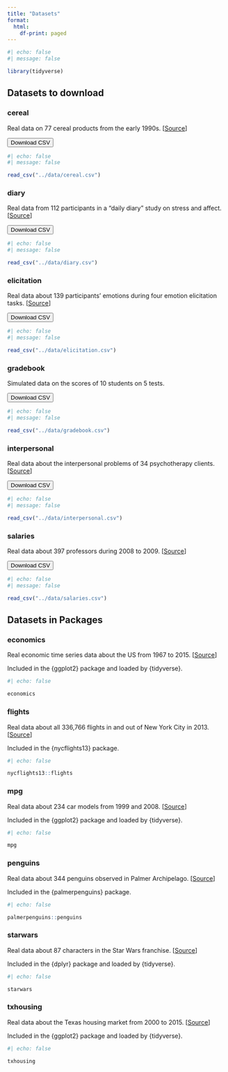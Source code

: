 ```yaml
---
title: "Datasets"
format:
  html:
    df-print: paged
---
```


```r
#| echo: false
#| message: false

library(tidyverse)
```


## Datasets to download

### cereal

Real data on 77 cereal products from the early 1990s. \[[Source](https://www.kaggle.com/datasets/crawford/80-cereals)\]

<a href="https://pittmethods.github.io/r4ss/data/cereal.csv"><button type="button" class="btn btn-primary">Download CSV</button></a>

```r
#| echo: false
#| message: false

read_csv("../data/cereal.csv")
```

### diary

Real data from 112 participants in a "daily diary" study on stress and affect. \[[Source](https://doi.org/10.1521/pedi.2015.29.4.503)\]

<a href="https://pittmethods.github.io/r4ss/data/diary.csv"><button type="button" class="btn btn-primary">Download CSV</button></a>

```r
#| echo: false
#| message: false

read_csv("../data/diary.csv")
```

### elicitation

Real data about 139 participants' emotions during four emotion elicitation tasks. \[[Source](https://doi.org/10.1016/j.imavis.2014.06.002)\]

<a href="https://pittmethods.github.io/r4ss/data/elicitation.csv"><button type="button" class="btn btn-primary">Download CSV</button></a>

```r
#| echo: false
#| message: false

read_csv("../data/elicitation.csv")
```

### gradebook

Simulated data on the scores of 10 students on 5 tests.

<a href="https://pittmethods.github.io/r4ss/data/gradebook.csv"><button type="button" class="btn btn-primary">Download CSV</button></a>

```r
#| echo: false
#| message: false

read_csv("../data/gradebook.csv")
```

### interpersonal

Real data about the interpersonal problems of 34 psychotherapy clients. \[[Source](https://doi.org/10.1109/FG52635.2021.9667021)\]

<a href="https://pittmethods.github.io/r4ss/data/interpersonal.csv"><button type="button" class="btn btn-primary">Download CSV</button></a>

```r
#| echo: false
#| message: false

read_csv("../data/interpersonal.csv")
```

### salaries

Real data about 397 professors during 2008 to 2009. \[[Source](https://cran.r-project.org/package=carData)\]

<a href="https://pittmethods.github.io/r4ss/data/salaries.csv"><button type="button" class="btn btn-primary">Download CSV</button></a>

```r
#| echo: false
#| message: false

read_csv("../data/salaries.csv")
```

## Datasets in Packages

### economics 

Real economic time series data about the US from 1967 to 2015. \[[Source](https://fred.stlouisfed.org/)\]

Included in the \{ggplot2\} package and loaded by \{tidyverse\}.

```r
#| echo: false

economics
```

### flights

Real data about all 336,766 flights in and out of New York City in 2013. \[[Source](https://www.transtats.bts.gov/DL_SelectFields.asp?Table_ID=236)\]

Included in the \{nycflights13\} package.

```r
#| echo: false

nycflights13::flights
```

### mpg

Real data about 234 car models from 1999 and 2008. \[[Source](https://fueleconomy.gov/)\]

Included in the \{ggplot2\} package and loaded by \{tidyverse\}.

```r
#| echo: false

mpg
```

### penguins

Real data about 344 penguins observed in Palmer Archipelago. \[[Source](https://doi.org/10.1371/journal.pone.0090081)\]

Included in the \{palmerpenguins\} package.

```r
#| echo: false

palmerpenguins::penguins
```

### starwars

Real data about 87 characters in the Star Wars franchise. \[[Source](https://swapi.dev)\]

Included in the \{dplyr\} package and loaded by \{tidyverse\}.

```r
#| echo: false

starwars
```

### txhousing

Real data about the Texas housing market from 2000 to 2015. \[[Source](https://www.recenter.tamu.edu/)\]

Included in the \{ggplot2\} package and loaded by \{tidyverse\}.

```r
#| echo: false

txhousing
```

